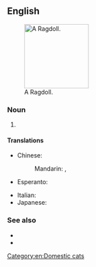 {{also|ragdoll|rag doll}}

==English==
[[File:Ragdollparide2.jpg|thumb|right|150px|A Ragdoll.]]

===Noun===
{{en-noun}}

# {{alt form|en|ragdoll}} {{qual|type of cat}}

====Translations====
{{trans-top|cat breed}}
* Chinese:
*: Mandarin: {{t|cmn|布偶貓|sc=Hani}}, {{t|cmn|布偶猫|tr=Bù'ǒumāo|sc=Hani}}
* Esperanto: {{t|eo|ragdola kato}}
{{trans-mid}}
* Italian: {{t|it|gatto Ragdoll}}
* Japanese: {{t|ja|ラグドール|tr=Ragudōru}}
{{trans-bottom}}

===See also===
* {{pedia|Ragdoll}}
* {{comcatlite|Ragdoll}}

[[Category:en:Domestic cats]]